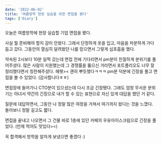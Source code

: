 ```yaml
---
date: '2022-06-02'
title: '여름방학 현장 실습을 위한 면접을 봤다'
tags: ['Diary']
---
```


오늘은 여름방학에 현장 실습할 기업 면접을 봤다. 

사실 뭘 준비해야 할지 감이 안왔다. 그래서 단정하게 옷을 입고, 마음을 차분하게 가다듬고 갔다.
그동안의 열심히 달려왔던 나를 믿으면서 그렇게 심호흡을 했다.

약속된 2시보다 10분 일찍 갔는데 면접 전에 기다리면서 pm분이 친절하게 분위기를 풀어주셨다.
많은 사람이 지원했는데 그 경쟁률을 뚫으신 거라면서 포트폴리오도 너무 잘 정리했다면서 칭찬해주셨다. 헤헷>< 괜히 뿌듯했다ㅋㅋㅋ
pm분 덕분에 긴장을 풀고 면접을 볼 수 있었다. (감사합니다ㅎㅎ)

면접장에 들어가니 CTO분이 있으셨는데 다시 조금 긴장됐다. 
그래도 엄청 무서운 분위기는 아녀서 약간의 긴장으로 내가 할 수 있는 표현으로 자신 있게 대답을 했던 거 같다. 

질문에 대답하면서, 그동안 나 정말 많은 여정을 거쳐서 여기까지 왔다는 것을 느꼈다. 돌아보니 정말 길고도 짧다.

면접을 끝내고 나오면서 그 건물 바로 1층에 있던 카페의 우유아이스크림으로 긴장을 풀었다.
(언제 먹어도 맛있다><)

꼭 합격해서 방학을 알차게 보냈으면 좋겠다 :) 